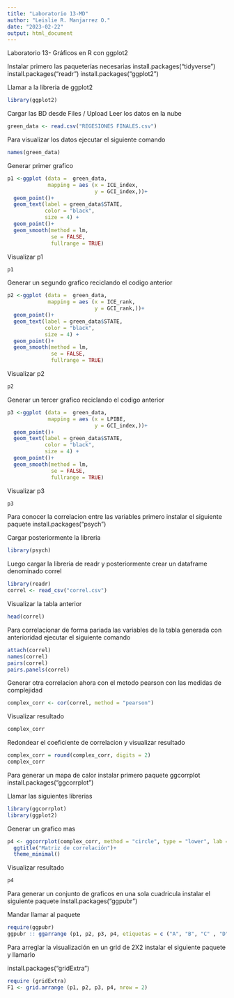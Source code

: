 ```yaml
---
title: "Laboratorio 13-MD"
author: "Leislie R. Manjarrez O."
date: "2023-02-22"
output: html_document
---
```


Laboratorio 13- Gráficos en R con ggplot2 

Instalar primero las paqueterías necesarias
install.packages("tidyverse")
install.packages("readr")
install.packages("ggplot2")

Llamar a la libreria de ggplot2
```r
library(ggplot2)
```

Cargar las BD desde Files / Upload
Leer los datos en la nube
```r
green_data <- read.csv("REGESIONES FINALES.csv")
```

Para visualizar los datos ejecutar el siguiente comando
```r
names(green_data)
```

Generar primer grafico
```r
p1 <-ggplot (data =  green_data,
             mapping = aes (x = ICE_index,
                            y = GCI_index,))+
  geom_point()+
  geom_text(label = green_data$STATE,
            color = "black",
            size = 4) +
  geom_point()+
  geom_smooth(method = lm,
              se = FALSE,
              fullrange = TRUE)
```

Visualizar p1
```r
p1
```

Generar un segundo grafico reciclando el codigo anterior
```r
p2 <-ggplot (data =  green_data,
             mapping = aes (x = ICE_rank,
                            y = GCI_rank,))+
  geom_point()+
  geom_text(label = green_data$STATE,
            color = "black",
            size = 4) +
  geom_point()+
  geom_smooth(method = lm,
              se = FALSE,
              fullrange = TRUE)
```

Visualizar p2
```r
p2
```

Generar un tercer grafico reciclando el codigo anterior
```r
p3 <-ggplot (data =  green_data,
             mapping = aes (x = LPIBE,
                            y = GCI_index,))+
  geom_point()+
  geom_text(label = green_data$STATE,
            color = "black",
            size = 4) +
  geom_point()+
  geom_smooth(method = lm,
              se = FALSE,
              fullrange = TRUE)
```

Visualizar p3
```r
p3
```

Para conocer la correlacion entre las variables primero instalar el siguiente paquete
install.packages("psych")

Cargar posteriormente la libreria
```r
library(psych)
```

Luego cargar la libreria de readr y posteriormente crear un dataframe denominado correl
```r
library(readr)
correl <- read_csv("correl.csv")
```

Visualizar la tabla anterior
```r
head(correl)
```

Para correlacionar de forma pariada las variables de la tabla generada con anterioridad ejecutar el siguiente comando
```r
attach(correl)
names(correl)
pairs(correl)
pairs.panels(correl)
```

Generar otra correlacion ahora con el metodo pearson con las medidas de complejidad
```r
complex_corr <- cor(correl, method = "pearson")
```

Visualizar resultado
```r
complex_corr
```

Redondear el coeficiente de correlacion y visualizar resultado
```r
complex_corr = round(complex_corr, digits = 2)
complex_corr
```

Para generar un mapa de calor instalar primero paquete ggcorrplot
install.packages("ggcorrplot")

Llamar las siguientes librerias
```r
library(ggcorrplot)
library(ggplot2)
```

Generar un grafico mas
```r
p4 <- ggcorrplot(complex_corr, method = "circle", type = "lower", lab = TRUE)+
  ggtitle("Matriz de correlación")+
  theme_minimal()
```

Visualizar resultado
```r
p4
```

Para generar un conjunto de graficos en una sola cuadricula instalar el siguiente paquete
install.packages("ggpubr")

Mandar llamar al paquete
```r
require(ggpubr)
ggpubr :: ggarrange (p1, p2, p3, p4, etiquetas = c ("A", "B", "C" , "D"))
```

Para arreglar la visualización en un grid de 2X2 instalar el siguiente paquete y llamarlo

install.packages("gridExtra")
```r
require (gridExtra)
F1 <- grid.arrange (p1, p2, p3, p4, nrow = 2)
```
